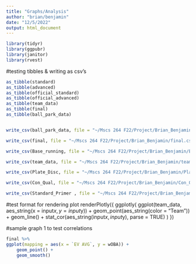 ```yaml
---
title: "Graphs/Analysis"
author: "brian/benjamin"
date: "12/5/2022"
output: html_document
---
```


```r
library(tidyr)
library(ggpubr)
library(janitor)
library(rvest)
```

#testing tibbles & writing as csv's

```r
as_tibble(standard)
as_tibble(advanced)
as_tibble(official_standard)
as_tibble(official_advanced)
as_tibble(team_data)
as_tibble(final)
as_tibble(ball_park_data)


write_csv(ball_park_data, file = "~/Mscs 264 F22/Project/Brian_Benjamin/ball_park_data.csv")

write_csv(final, file = "~/Mscs 264 F22/Project/Brian_Benjamin/final.csv")

write_csv(Base_running, file = "~/Mscs 264 F22/Project/Brian_Benjamin/Base_running.csv")

write_csv(team_data, file = "~/Mscs 264 F22/Project/Brian_Benjamin/team_data.csv")

write_csv(Plate_Disc, file = "~/Mscs 264 F22/Project/Brian_Benjamin/Plate_Disc.csv")

write_csv(Con_Qual, file = "~/Mscs 264 F22/Project/Brian_Benjamin/Con_Qual.csv")

write_csv(Standard_Primer , file = "~/Mscs 264 F22/Project/Brian_Benjamin/Standard_Primer.csv")


```

#test format for rendering plot
renderPlotly({
  ggplotly(
    ggplot(team_data, aes_string(x = input$x, y = input$y)) +
      geom_point(aes_string(color = "Team")) +
      geom_line() +
      stat_cor(aes_string(input$x, input$y), parse = TRUE)
  )
})



#sample graph 1 to test correlations

```r
final %>%
ggplot(mapping = aes(x = `EV AVG`, y = wOBA)) +
    geom_point() +
    geom_smooth() 
```




